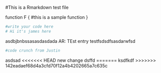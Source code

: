 #This is a Rmarkdown test file

function F {
  #this is a sample function
}
```r
#write your code here
# Hi it's james here
```
asdbjbnbssasasdasdada
AR: TEst entry\xcxzczdfasfads
testfsdsdfsasdarwfsd
```r
#code crunch from Justin
```
asdsad
<<<<<<< HEAD
new change dsffd
=======
ksdfkdf
>>>>>>> 142eadaef68d4a3cfd70f12a4b4202665a7c635c
